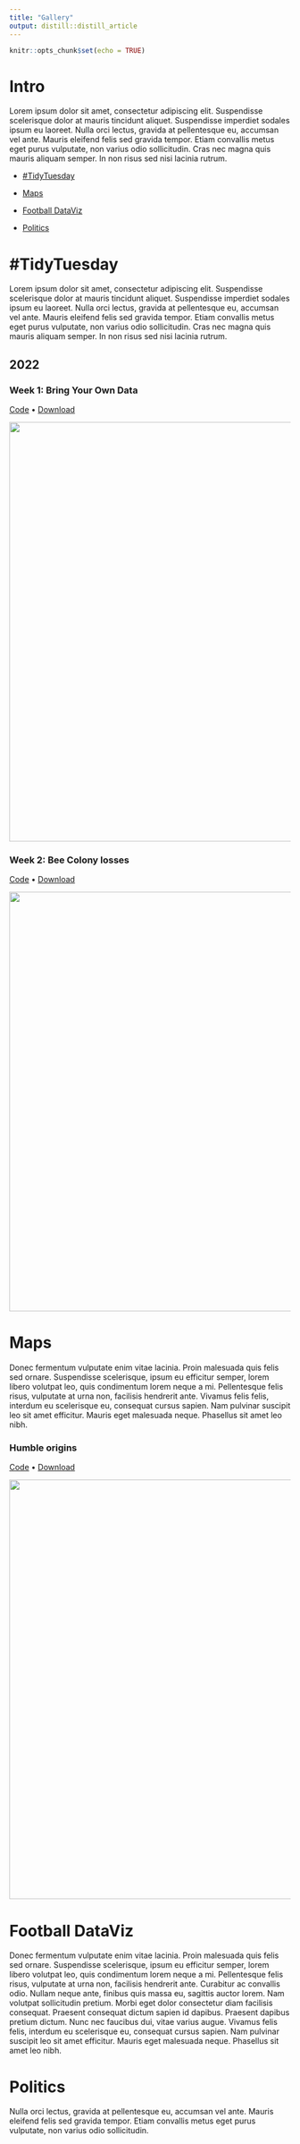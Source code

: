```yaml
---
title: "Gallery"
output: distill::distill_article
---
```

  
```r
knitr::opts_chunk$set(echo = TRUE)
```

# Intro

Lorem ipsum dolor sit amet, consectetur adipiscing elit. Suspendisse scelerisque dolor at mauris tincidunt aliquet. Suspendisse imperdiet sodales ipsum eu laoreet. Nulla orci lectus, gravida at pellentesque eu, accumsan vel ante. Mauris eleifend felis sed gravida tempor. Etiam convallis metus eget purus vulputate, non varius odio sollicitudin. Cras nec magna quis mauris aliquam semper. In non risus sed nisi lacinia rutrum.


<!-- * [xxx](#tidytuesday) -->
<!-- # TidyTuesday -->


* [#TidyTuesday]

* [Maps]

* [Football DataViz]

* [Politics]


# #TidyTuesday

Lorem ipsum dolor sit amet, consectetur adipiscing elit. Suspendisse scelerisque dolor at mauris tincidunt aliquet. Suspendisse imperdiet sodales ipsum eu laoreet. Nulla orci lectus, gravida at pellentesque eu, accumsan vel ante. Mauris eleifend felis sed gravida tempor. Etiam convallis metus eget purus vulputate, non varius odio sollicitudin. Cras nec magna quis mauris aliquam semper. In non risus sed nisi lacinia rutrum.

## 2022

### Week 1: Bring Your Own Data

<a href="https://github.com/jvieroe/TidyTuesday/blob/main/2022/week_01/code_ming.R"> Code</a> • <a href="https://github.com/jvieroe/TidyTuesday/blob/main/2022/week_01/ming.png"> Download </a>

<img src="https://github.com/jvieroe/TidyTuesday/blob/main/2022/week_01/ming.png?raw=true" alt="" width="750">


### Week 2: Bee Colony losses

<a href="https://github.com/jvieroe/TidyTuesday/blob/main/2022/week_02/code_bees.R"> Code</a> • <a href="https://github.com/jvieroe/TidyTuesday/blob/main/2022/week_02/bees.png"> Download </a>

<img src="https://github.com/jvieroe/TidyTuesday/blob/main/2022/week_02/bees.png?raw=true" alt="" width="750">



# Maps

Donec fermentum vulputate enim vitae lacinia. Proin malesuada quis felis sed ornare. Suspendisse scelerisque, ipsum eu efficitur semper, lorem libero volutpat leo, quis condimentum lorem neque a mi. Pellentesque felis risus, vulputate at urna non, facilisis hendrerit ante.  Vivamus felis felis, interdum eu scelerisque eu, consequat cursus sapien. Nam pulvinar suscipit leo sit amet efficitur. Mauris eget malesuada neque. Phasellus sit amet leo nibh.


### Humble origins

<a href="https://github.com/jvieroe/dataviz/blob/main/2021/b-town/code_b-town.R"> Code</a> • <a href="https://github.com/jvieroe/dataviz/blob/main/2021/b-town/plot.png"> Download </a>


<img src="https://github.com/jvieroe/dataviz/blob/main/2021/b-town/plot.png?raw=true" alt="" width="750">



# Football DataViz

Donec fermentum vulputate enim vitae lacinia. Proin malesuada quis felis sed ornare. Suspendisse scelerisque, ipsum eu efficitur semper, lorem libero volutpat leo, quis condimentum lorem neque a mi. Pellentesque felis risus, vulputate at urna non, facilisis hendrerit ante. Curabitur ac convallis odio. Nullam neque ante, finibus quis massa eu, sagittis auctor lorem. Nam volutpat sollicitudin pretium. Morbi eget dolor consectetur diam facilisis consequat. Praesent consequat dictum sapien id dapibus. Praesent dapibus pretium dictum. Nunc nec faucibus dui, vitae varius augue. Vivamus felis felis, interdum eu scelerisque eu, consequat cursus sapien. Nam pulvinar suscipit leo sit amet efficitur. Mauris eget malesuada neque. Phasellus sit amet leo nibh.


# Politics

Nulla orci lectus, gravida at pellentesque eu, accumsan vel ante. Mauris eleifend felis sed gravida tempor. Etiam convallis metus eget purus vulputate, non varius odio sollicitudin.


